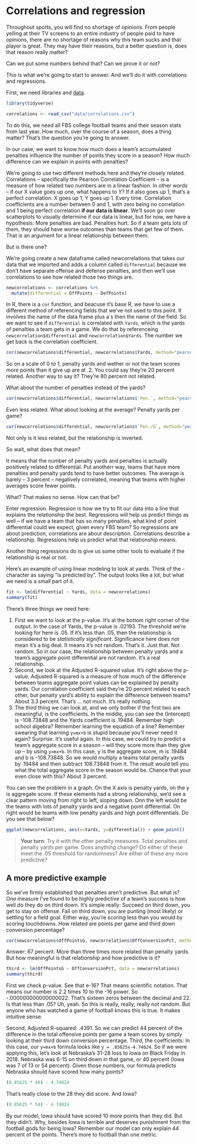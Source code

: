 # Correlations and regression

Throughout sports, you will find no shortage of opinions. From people yelling at their TV screens to an entire industry of people paid to have opinions, there are no shortage of reasons why this team sucks and that player is great. They may have their reasons, but a better question is, does that reason really matter? 

Can we put some numbers behind that? Can we prove it or not? 

This is what we're going to start to answer. And we'll do it with correlations and regressions.

First, we need libraries and [data](https://unl.box.com/s/zlxoptqixkt98gubk3i6316qun99l49r).

```r
library(tidyverse)
```

```r
correlations <- read_csv("data/correlations.csv")
```

To do this, we need all FBS college football teams and their season stats from last year. How much, over the course of a season, does a thing matter? That's the question you're going to answer. 

In our case, we want to know how much does a team's accumulated penalties influence the number of points they score in a season? How much difference can we explain in points with penalties? 

We're going to use two different methods here and they're closely related. Correlations -- specifically the Pearson Correlation Coefficient -- is a measure of how related two numbers are in a linear fashion. In other words -- if our X value goes up one, what happens to Y? If it also goes up 1, that's a perfect correlation. X goes up 1, Y goes up 1. Every time. Correlation coefficients are a number between 0 and 1, with zero being no correlation and 1 being perfect correlation **if our data is linear**. We'll soon go over scatterplots to visually determine if our data is linear, but for now, we have a hypothesis: More penalties are bad. Penalties hurt. So if a team gets lots of them, they should have worse outcomes than teams that get few of them. That is an argument for a linear relationship between them. 

But is there one?

We're going create a new dataframe called newcorrelations that takes our data that we imported and adds a column called `differential` because we don't have separate offense and defense penalties, and then we'll use correlations to see how related those two things are.

```r
newcorrelations <- correlations %>% 
  mutate(differential = OffPoints - DefPoints)
```

In R, there is a `cor` function, and beacuse it's base R, we have to use a different method of referencing fields that we've not used to this point. It involves the name of the data frame plus a `$` then the name of the field. So we want to see if `differential` is correlated with `Yards`, which is the yards of penalties a team gets in a game. We do that by referenceing `newcorrelation$differential` and `newcorrelation$Yards`. The number we get back is the correlation coefficient.

```r
cor(newcorrelations$differential, newcorrelations$Yards, method="pearson")
```

So on a scale of 0 to 1, penalty yards and wether or not the team scores more points than it give up are at .2. You could say they're 20 percent related. Another way to say it? They're 80 percent not related.

What about the number of penalties instead of the yards?

```r
cor(newcorrelations$differential, newcorrelations$`Pen.`, method="pearson")
```

Even less related. What about looking at the average? Penalty yards per game?

```r
cor(newcorrelations$differential, newcorrelations$`Pen./G`, method="pearson")
```

Not only is it less related, but the relationship is inverted. 

So wait, what does that mean? 

It means that the number of penalty yards and penalties is actually positively related to differential. Put anotherr way, teams that have more penalties and penalty yards tend to have better outcomes. The average is barely -- 3 percent -- negatively correlated, meaning that teams with higher averages score fewer points.

What? That makes no sense. How can that be? 

Enter regression. Regression is how we try to fit our data into a line that explains the relationship the best. Regressions will help us predict things as well -- if we have a team that has so many penalties, what kind of point differential could we expect, given every FBS team? So regressions are about prediction, correlations are about description. Correlations describe a relationship. Regressions help us predict what that relationship means. 

Another thing regressions do is give us some other tools to evaluate if the relationship is real or not.

Here's an example of using linear modeling to look at yards. Think of the `~` character as saying "is predicted by". The output looks like a lot, but what we need is a small part of it.

```r
fit <- lm(differential ~ Yards, data = newcorrelations)
summary(fit)
```

There's three things we need here: 

1. First we want to look at the p-value. It's at the bottom right corner of the output. In the case of Yards, the p-value is .02193. The threshold we're looking for here is .05. If it's less than .05, then the relationship is considered to be *statistically significant*. Significance here does not mean it's a big deal. It means it's not random. That's it. Just that. Not random. So in our case, the relationship between penalty yards and a team's aggregate point differential are not random. It's a real relationship.
2. Second, we look at the Adjusted R-squared value. It's right above the p-value. Adjusted R-squared is a measure of how much of the difference between teams aggregate point values can be explained by penalty yards. Our correlation coefficient said they're 20 percent related to each other, but penalty yard's ability to explain the difference between teams? About 3.3 percent. That's ... not much. It's really nothing.
3. The third thing we can look at, and we only bother if the first two are meaningful, is the coefficients. In the middle, you can see the (Intercept) is -108.73848 and the Yards coefficient is .19484. Remember high school algebra? Remember learning the equation of a line? Remember swearing that learning `y=mx+b` is stupid because you'll never need it again? Surprise. It's useful again. In this case, we could try to predict a team's aggregate score in a season -- will they score more than they give up -- by using `y=mx+b`. In this case, y is the aggregate score, m is .19484 and b is -108.73848. So we would multiply a teams total penalty yards by .19484 and then subtract 108.73848 from it. The result would tell you what the total aggregate score in the season would be. Chance that your even close with this? About 3 percent. 

You can see the problem in a graph. On the X axis is penalty yards, on the y is aggregate score. If these elements had a strong relationship, we'd see a clear pattern moving from right to left, sloping down. Onn the left would be the teams with lots of penalty yards and a negative point differential. On right would be teams with low penalty yards and high point differentials. Do you see that below?

```r
ggplot(newcorrelations, aes(x=Yards, y=differential)) + geom_point()
```

> **Your turn**: Try it with the other penalty measures. Total penalties and penalty yards per game. Does anything change? Do either of these meet the .05 threshold for randomness? Are either of these any more predictive?

## A more predictive example

So we've firmly established that penalties aren't predictive. But what is? One measure I've found to  be highly predictive of a team's success is how well do they do on third down. It's simple really: Succeed on third down, you get to stay on offense. Fail on third down, you are punting (most likely) or settling for a field goal. Either way, you're scoring less than you would by scoring touchdowns. How related are points per game and third down conversion percentage?

```r
cor(newcorrelations$OffPointsG, newcorrelations$OffConversionPct, method="pearson")
```

Answer: 67 percent. More than three times more related than penalty yards. But how meaningful is that relationship and how predictive is it?

```r
third <- lm(OffPointsG ~ OffConversionPct, data = newcorrelations)
summary(third)
```

First we check p-value. See that e-16? That means scientific notation. That means our number is 2.2 times 10 to the -16 power. So -.000000000000000022. That's sixteen zeros between the decimal and 22. Is that less than .05? Uh, yeah. So this is really, really, really not random. But anyone who has watched a game of football knows this is true. It makes intuitive sense. 

Second, Adjusted R-squared: .4391. So we can predict 44 percent of the difference in the total offensive points per game a team scores by simply looking at their third down conversion percentage. 
Third, the coefficients: In this case, our `y=mx+b` formula looks like `y = .85625x-4.74024`. So if we were applying this, let's look at Nebraska's 31-28 loss to Iowa on Black Friday in 2018. Nebraska was 6-15 on third down in that game, or 40 percent (Iowa was 7 of 13 or 54 percent). Given those numbers, our formula predicts Nebraska should have scored how many points? 

```r
(0.85625 * 40) - 4.74024 
```
That's really close to the 28 they did score. And Iowa?
```r
(0.85625 * 54) - 4.74024 
```
By our model, Iowa should have scored 10 more points than they did. But they didn't. Why, besides Iowa is terrible and deserves punishment from the football gods for being Iowa? Remember our model can only explain 44 percent of the points. There's more to football than one metric. 